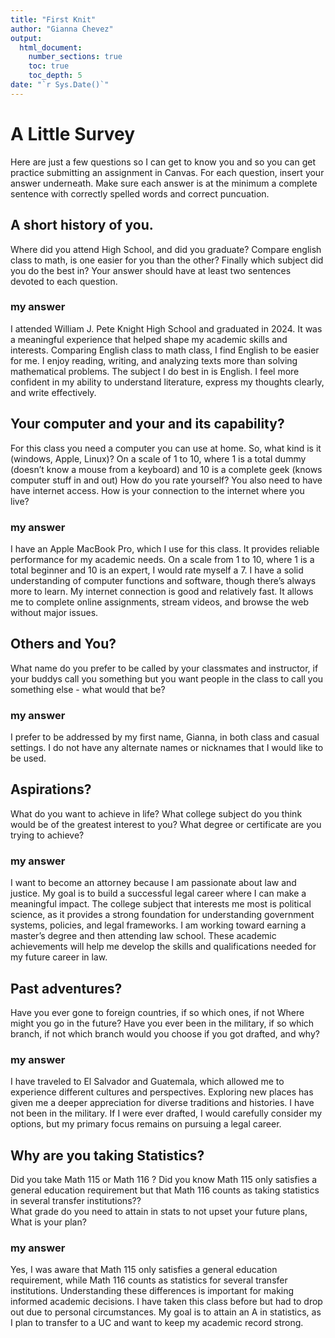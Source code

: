 ```yaml
---
title: "First Knit"
author: "Gianna Chevez"
output: 
  html_document:
    number_sections: true
    toc: true
    toc_depth: 5
date: "`r Sys.Date()`"   
---
```


# A Little Survey

Here are just a few questions so I can get to know you and so you can get practice submitting an assignment in Canvas.  For each question, insert your answer underneath. Make sure each answer is at the minimum a complete sentence with correctly spelled words and correct puncuation. 

## A short history of you.  
Where did you attend High School, and did you graduate? Compare english class to math, is one easier for you than the other? Finally which subject did you do the best in? Your answer should have at least two sentences devoted to each question.  
  
### my answer     
  
I attended William J. Pete Knight High School and graduated in 2024. It was a meaningful experience that helped shape my academic skills and interests. Comparing English class to math class, I find English to be easier for me. I enjoy reading, writing, and analyzing texts more than solving mathematical problems. The subject I do best in is English. I feel more confident in my ability to understand literature, express my thoughts clearly, and write effectively.
     


## Your computer and your and its capability?  
 For this class  you need a computer you can use at home.  So, what kind is it (windows, Apple, Linux)?  On a scale of 1 to 10, where 1 is a total dummy (doesn't know a mouse from a keyboard) and 10 is a complete geek (knows computer stuff in and out) How do you rate yourself?  You also need to have have internet access. How is your connection to the internet where you live?

### my answer

I have an Apple MacBook Pro, which I use for this class. It provides reliable performance for my academic needs. On a scale from 1 to 10, where 1 is a total beginner and 10 is an expert, I would rate myself a 7. I have a solid understanding of computer functions and software, though there's always more to learn. My internet connection is good and relatively fast. It allows me to complete online assignments, stream videos, and browse the web without major issues.  
   

## Others and You?   
What name do you prefer to be called by your classmates and instructor, if your buddys call you something but you want people in the class to call you something else - what would that be? 

### my answer

I prefer to be addressed by my first name, Gianna, in both class and casual settings. I do not have any alternate names or nicknames that I would like to be used.
  
   
 




## Aspirations?   
What do you want to achieve in life?  What college subject do you think would be of the greatest interest to you? What degree or certificate are you trying to achieve?

### my answer

I want to become an attorney because I am passionate about law and justice. My goal is to build a successful legal career where I can make a meaningful impact. The college subject that interests me most is political science, as it provides a strong foundation for understanding government systems, policies, and legal frameworks. I am working toward earning a master's degree and then attending law school. These academic achievements will help me develop the skills and qualifications needed for my future career in law.









  
   
 




## Past adventures?  
Have you ever gone to foreign countries, if so which ones, if not Where might you go in the future?  Have you ever been in the military, if so which branch, if not which branch would you choose if you got drafted, and why?

### my answer

I have traveled to El Salvador and Guatemala, which allowed me to experience different cultures and perspectives. Exploring new places has given me a deeper appreciation for diverse traditions and histories. I have not been in the military. If I were ever drafted, I would carefully consider my options, but my primary focus remains on pursuing a legal career.
  
   
  




## Why are you taking Statistics?  
Did you take Math 115 or Math 116 ?  Did you know Math 115 only satisfies a general education requirement but that Math 116 counts as taking statistics in several transfer institutions??  
What grade do you need to attain in stats to not upset your future plans, What is your plan?  
 

### my answer

Yes, I was aware that Math 115 only satisfies a general education requirement, while Math 116 counts as statistics for several transfer institutions. Understanding these differences is important for making informed academic decisions. I have taken this class before but had to drop out due to personal circumstances. My goal is to attain an A in statistics, as I plan to transfer to a UC and want to keep my academic record strong.
  
   
 






  




